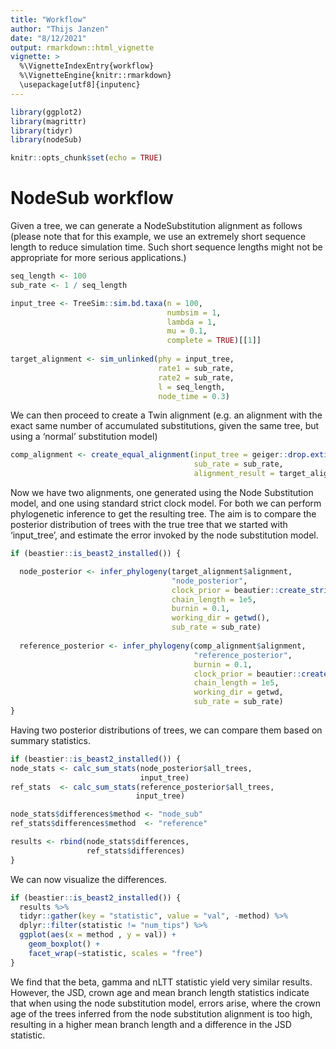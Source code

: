 ```yaml
---
title: "Workflow"
author: "Thijs Janzen"
date: "8/12/2021"
output: rmarkdown::html_vignette
vignette: >
  %\VignetteIndexEntry{workflow}
  %\VignetteEngine{knitr::rmarkdown}
  \usepackage[utf8]{inputenc}
---
```


```r
library(ggplot2)
library(magrittr)
library(tidyr)
library(nodeSub)

knitr::opts_chunk$set(echo = TRUE)
```

# NodeSub workflow

Given a tree, we can generate a NodeSubstitution alignment as follows (please note that for this example, we use an extremely short sequence length to reduce simulation time. Such short sequence lengths might not be appropriate for more serious applications.)

```r
seq_length <- 100
sub_rate <- 1 / seq_length

input_tree <- TreeSim::sim.bd.taxa(n = 100,
                                   numbsim = 1,
                                   lambda = 1,
                                   mu = 0.1,
                                   complete = TRUE)[[1]]
                                     
target_alignment <- sim_unlinked(phy = input_tree,
                                 rate1 = sub_rate,
                                 rate2 = sub_rate,
                                 l = seq_length,
                                 node_time = 0.3)   
```

We can then proceed to create a Twin alignment (e.g. an alignment with the exact same number of accumulated substitutions, given the same tree, but using a 'normal' substitution model)

```r
comp_alignment <- create_equal_alignment(input_tree = geiger::drop.extinct(input_tree),  # can only work on trees without extinct branches
                                         sub_rate = sub_rate,
                                         alignment_result = target_alignment)
```
Now we have two alignments, one generated using the Node Substitution model, and one using standard strict clock model. For both we can perform phylogenetic inference to get the resulting tree. The aim is to compare the posterior distribution of trees with the true tree that we started with 'input_tree', and estimate the error invoked by the node substitution model.

```r

if (beastier::is_beast2_installed()) {

  node_posterior <- infer_phylogeny(target_alignment$alignment,
                                    "node_posterior",
                                    clock_prior = beautier::create_strict_clock_model(clock_rate_param = beautier::create_clock_rate_param(value = sub_rate)),
                                    chain_length = 1e5,
                                    burnin = 0.1,
                                    working_dir = getwd(),
                                    sub_rate = sub_rate)
  
  reference_posterior <- infer_phylogeny(comp_alignment$alignment,
                                         "reference_posterior",
                                         burnin = 0.1,
                                         clock_prior = beautier::create_strict_clock_model(clock_rate_param = beautier::create_clock_rate_param(value = comp_alignment$adjusted_rate)),
                                         chain_length = 1e5,
                                         working_dir = getwd,
                                         sub_rate = sub_rate) 
}
```

Having two posterior distributions of trees, we can compare them based on summary statistics.

```r
if (beastier::is_beast2_installed()) {
node_stats <- calc_sum_stats(node_posterior$all_trees,
                             input_tree)
ref_stats  <- calc_sum_stats(reference_posterior$all_trees,
                            input_tree)

node_stats$differences$method <- "node_sub"
ref_stats$differences$method  <- "reference"

results <- rbind(node_stats$differences,
                 ref_stats$differences)
}
```

We can now visualize the differences. 
```r
if (beastier::is_beast2_installed()) {
  results %>%
  tidyr::gather(key = "statistic", value = "val", -method) %>%
  dplyr::filter(statistic != "num_tips") %>%  
  ggplot(aes(x = method , y = val)) +
    geom_boxplot() +
    facet_wrap(~statistic, scales = "free")
}
```

We find that the beta, gamma and nLTT statistic yield very similar results. 
However, the JSD, crown age and mean branch length statistics indicate that when
using the node substitution model, errors arise, where the crown age of the trees
inferred from the node substitution alignment is too high, resulting in a higher
mean branch length and a difference in the JSD statistic.
